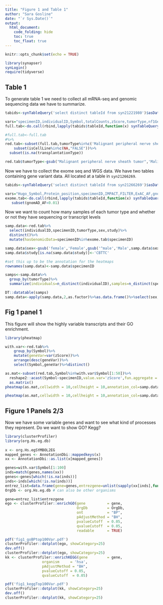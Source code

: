 ```yaml
---
title: "Figure 1 and Table 1"
author: "Sara Gosline"
date: "`r Sys.Date()`"
output:
  html_document:
    code_folding: hide
    toc: true
    toc_float: true
---
```



```r
knitr::opts_chunk$set(echo = TRUE)

library(synapser)
synLogin()
require(tidyverse)


```

## Table 1
To generate table 1 we need to collect all mRNA-seq and genomic sequencing data we have to summarize.

```r
tabids<-synTableQuery('select distinct tableId from syn21221980')$asDataFrame()

vars="specimenID,individualID,Symbol,totalCounts,zScore,tumorType,nf1Genotype,sex,isCellLine,transplantationType,study"
full.tab<-do.call(rbind,lapply(tabids$tableId,function(x) synTableQuery(paste('select',vars,'from',x))$asDataFrame()))

#full.tab<-full.tab
#%>%
red.tab<-subset(full.tab,tumorType%in%c('Malignant peripheral nerve sheath tumor','Neurofibroma','Malignant Peripheral Nerve Sheath Tumor','Plexiform Neurofibroma','Cutaneous Neurofibroma'))%>%
    subset(isCellLine%in%c(NA,"FALSE"))%>%
  subset(is.na(transplantationType))

red.tab$tumorType<-gsub("Malignant peripheral nerve sheath tumor",'Malignant Peripheral Nerve Sheath Tumor',red.tab$tumorType)


```

Now we have to collect the exome seq and WGS data. We have two tables containing gene variant data. All located at a table in `syn21266269`.

```r
tabids<-synTableQuery('select distinct tableId from syn21266269')$asDataFrame()

vars="Hugo_Symbol,Protein_position,specimenID,IMPACT,FILTER,ExAC_AF,gnomAD_AF"
exome.tab<-do.call(rbind,lapply(tabids$tableId,function(x) synTableQuery(paste('select',vars,'from',x))$asDataFrame()))%>%
   subset(gnomAD_AF<0.01)

```

Now we want to count how many samples of each tumor type and whether or not they have sequencing or transcript levels

```r
samp.data<-red.tab%>%
  select(individualID,specimenID,tumorType,sex,study)%>%
  distinct()%>%
  mutate(hasGenomicData=specimenID%in%exome.tab$specimenID)

samp.data$sex<-gsub('female','Female',gsub('^male','Male',samp.data$sex))
samp.data$study[is.na(samp.data$study)]<-'CBTTC'

#set this up to be the annotation for the heatmaps
rownames(samp.data)<-samp.data$specimenID

samps<-samp.data%>%
  group_by(tumorType)%>%
  summarize(individuals=n_distinct(individualID),samples=n_distinct(specimenID),numGenomic=length(which(hasGenomicData)))

DT::datatable(samps)
samp.data<-apply(samp.data,2,as.factor)%>%as.data.frame()%>%select(sex,study,hasGenomicData,tumorType)


```

## Fig 1 panel 1
This figure will show the highly variable transcripts and their GO enrichment.


```r
library(pheatmap)

with.var<-red.tab%>%
    group_by(Symbol)%>%
    mutate(geneVar=var(zScore))%>%
    arrange(desc(geneVar))%>%
    select(Symbol,geneVar)%>%distinct()

as.mat<-subset(red.tab,Symbol%in%with.var$Symbol[1:50])%>%
  reshape2::acast(Symbol~specimenID,value.var='zScore',fun.aggregate = mean)%>%
  as.matrix()
pheatmap(as.mat,cellwidth = 10,cellheight = 10,annotation_col=samp.data,filename='fig1heatmap.pdf')

pheatmap(as.mat,cellwidth = 10,cellheight = 10,annotation_col=samp.data)
```


## Figure 1 Panels 2/3

Now we have some variable genes and want to see what kind of processes they represent. Do we want to show GO? Kegg? 

```r
library(clusterProfiler)
library(org.Hs.eg.db)
  
x <- org.Hs.egSYMBOL2EG
mapped_genes <- AnnotationDbi::mappedkeys(x)
xx <- AnnotationDbi::as.list(x[mapped_genes])

genes=with.var$Symbol[1:100]
inds=match(genes,names(xx))
genes<-genes[which(!is.na(inds))]
inds<-inds[which(!is.na(inds))]
entrez_list=data.frame(gene=genes,entrezgene=unlist(sapply(xx[inds],function(y)y[1])))
OrgDb <- org.Hs.eg.db # can also be other organisms

gene=entrez_list$entrezgene
ego <- clusterProfiler::enrichGO(gene          = gene,
                                 OrgDb         = OrgDb,
                                 ont           = "BP",
                                 pAdjustMethod = "BH",
                                 pvalueCutoff  = 0.05,
                                 qvalueCutoff  = 0.05, 
                                 readable      = TRUE)

pdf('fig1_goBPtop100Var.pdf')
clusterProfiler::dotplot(ego, showCategory=25)
dev.off()
clusterProfiler::dotplot(ego, showCategory=25)
kk <- clusterProfiler::enrichKEGG(gene         = gene,
                 organism     = 'hsa',
                 pAdjustMethod = "BH",
                 pvalueCutoff = 0.05,
                 qvalueCutoff  = 0.05)

pdf('fig1_keggTop100Var.pdf')
clusterProfiler::dotplot(kk, showCategory=25)
dev.off()
clusterProfiler::dotplot(kk, showCategory=25)

```

